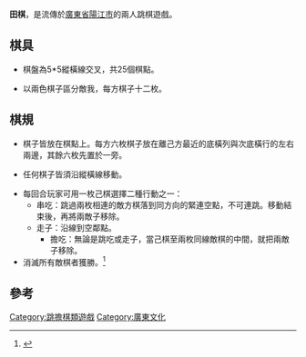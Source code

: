 '''田棋'''，是流傳於[[廣東省|廣東省]][[陽江市|陽江市]]的兩人跳棋遊戲。

==棋具==

*棋盤為5*5縱橫線交叉，共25個棋點。

*以兩色棋子區分敵我，每方棋子十二枚。

==棋規==

*棋子皆放在棋點上。每方六枚棋子放在離己方最近的底橫列與次底橫行的左右兩邊，其餘六枚先置於一旁。

*任何棋子皆須沿縱橫線移動。

*每回合玩家可用一枚己棋選擇二種行動之一：
**串吃：跳過兩枚相連的敵方棋落到同方向的緊連空點，不可連跳。移動結束後，再將兩敵子移除。
**走子：沿線到空鄰點。
***擔吃：無論是跳吃或走子，當己棋至兩枚同線敵棋的中間，就把兩敵子移除。
*消滅所有敵棋者獲勝。<ref name="廣東民俗大觀">{{cite book |author=刘志文 |title=《廣東民俗大觀》 |date=2007-01-01|publisher=广东旅游出版社 |location=中國 |language=zh-cn |isbn=9787806538333 }}</ref>

==參考==
{{reflist}}
[[Category:跳擔棋類遊戲|Category:跳擔棋類遊戲]]
[[Category:廣東文化|Category:廣東文化]]